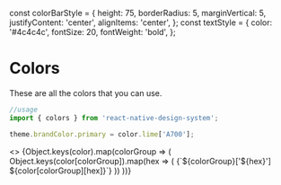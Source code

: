 const colorBarStyle = {
  height: 75,
  borderRadius: 5,
  marginVertical: 5,
  justifyContent: 'center',
  alignItems: 'center',
};
const textStyle = {
  color: '#4c4c4c',
  fontSize: 20,
  fontWeight: 'bold',
};

<Meta title="Guide|Colors" />

# Colors
These are all the colors that you can use.

```js
//usage
import { colors } from 'react-native-design-system';

theme.brandColor.primary = color.lime['A700'];
```

<Preview>
  <Story name="colors">
    <>
    {Object.keys(color).map(colorGroup => (
      Object.keys(color[colorGroup]).map(hex => (
        <View style={[colorBarStyle, { backgroundColor: color[colorGroup][hex] }]}>
            <Text style={textStyle}>
              {`${colorGroup}['${hex}'] ${color[colorGroup][hex]}`}
            </Text>
        </View>
      ))
    ))}
    </>
  </Story>
</Preview>